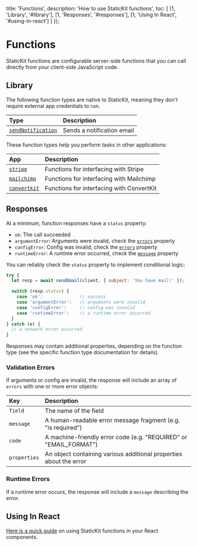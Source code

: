 
  title: 'Functions',
  description: 'How to use StaticKit functions',
  toc: [
    [1, 'Library', '#library'],
    [1, 'Responses', '#responses'],
    [1, 'Using In React', '#using-in-react']
  ]
});

# Functions

StaticKit functions are configurable server-side functions that you can call directly from your client-side JavaScript code.

## Library

The following function types are native to StaticKit, meaning they don't require external app credentials to run.

| Type                              | Description                                                  |
| :-------------------------------- | :----------------------------------------------------------- |
| [`sendNotification`](/docs/functions/types/send-notification) | Sends a notification email       |

These function types help you perform tasks in other applications:

| App                               | Description                                                  |
| :-------------------------------- | :----------------------------------------------------------- |
| [`stripe`](/docs/functions/stripe) | Functions for interfacing with Stripe   |
| [`mailchimp`](/docs/functions/mailchimp) | Functions for interfacing with Mailchimp   |
| [`convertkit`](/docs/functions/convertkit) | Functions for interfacing with ConvertKit   |

## Responses

At a minimum, function responses have a `status` property: 

- `ok`: The call succeeded
- `argumentError`: Arguments were invalid, check the [`errors`](#validation-errors) property
- `configError`: Config was invalid, check the [`errors`](#validation-errors) property
- `runtimeError`: A runtime error occurred, check the [`message`](#runtime-errors) property

You can reliably check the `status` property to implement conditional logic:

```js
try {
  let resp = await sendEmail(client, { subject: 'You have mail!' });

  switch (resp.status) {
    case 'ok':              // success
    case 'argumentError':   // arguments were invalid
    case 'configError':     // config was invalid
    case 'runtimeError':    // a runtime error occurred
  }
} catch (e) {
  // a network error occurred
}
```

Responses may contain additional properties, depending on the function type (see the specific function type documentation for details).

### Validation Errors

If arguments or config are invalid, the response will include an array of `errors` with one or more error objects:

| Key            | Description                                                       |
| :------------- | :---------------------------------------------------------------- |
| `field`        | The name of the field                                             |
| `message`      | A human-readable error message fragment (e.g. "is required")      |
| `code`         | A machine-friendly error code (e.g. "REQUIRED" or "EMAIL_FORMAT") |
| `properties`   | An object containing various additional properties about the error |

### Runtime Errors

If a runtime error occurs, the response will include a `message` describing the error.

## Using In React

[Here is a quick guide](/docs/functions/react) on using StaticKit functions in your React components.
